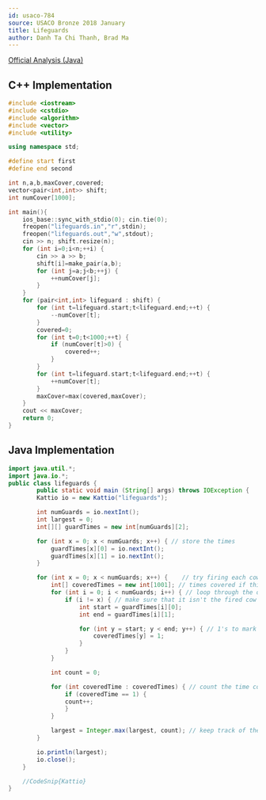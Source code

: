 ```yaml
---
id: usaco-784
source: USACO Bronze 2018 January
title: Lifeguards
author: Danh Ta Chi Thanh, Brad Ma
---
```


[Official Analysis (Java)](http://www.usaco.org/current/data/sol_lifeguards_bronze_jan18.html)

<LanguageSection>
<CPPSection>

## C++ Implementation

```cpp
#include <iostream>
#include <cstdio>
#include <algorithm>
#include <vector>
#include <utility>

using namespace std;

#define start first
#define end second

int n,a,b,maxCover,covered;
vector<pair<int,int>> shift;
int numCover[1000];

int main(){
	ios_base::sync_with_stdio(0); cin.tie(0);
	freopen("lifeguards.in","r",stdin);
	freopen("lifeguards.out","w",stdout);
	cin >> n; shift.resize(n);
	for (int i=0;i<n;++i) {
		cin >> a >> b;
		shift[i]=make_pair(a,b);
		for (int j=a;j<b;++j) {
			++numCover[j];
		}
	}
	for (pair<int,int> lifeguard : shift) {
		for (int t=lifeguard.start;t<lifeguard.end;++t) {
			--numCover[t];
		}
		covered=0;
		for (int t=0;t<1000;++t) {
			if (numCover[t]>0) {
				covered++;
			}
		}
		for (int t=lifeguard.start;t<lifeguard.end;++t) {
			++numCover[t];
		}
		maxCover=max(covered,maxCover);
	}
	cout << maxCover;
	return 0;
}

```

</CPPSection>
	
<JavaSection>	

## Java Implementation

```java
import java.util.*;
import java.io.*;
public class lifeguards {
		public static void main (String[] args) throws IOException {
		Kattio io = new Kattio("lifeguards");

		int numGuards = io.nextInt();
		int largest = 0;
		int[][] guardTimes = new int[numGuards][2];

		for (int x = 0; x < numGuards; x++) { // store the times
			guardTimes[x][0] = io.nextInt();
			guardTimes[x][1] = io.nextInt();
		}

		for (int x = 0; x < numGuards; x++) {    // try firing each cow
			int[] coveredTimes = new int[1001]; // times covered if this cow is fired
			for (int i = 0; i < numGuards; i++) { // loop through the other cows
				if (i != x) { // make sure that it isn't the fired cow
					int start = guardTimes[i][0];
					int end = guardTimes[i][1];

					for (int y = start; y < end; y++) { // 1's to mark a covered time
						coveredTimes[y] = 1;
					}
				}
			}

			int count = 0;

			for (int coveredTime : coveredTimes) { // count the time covered
				if (coveredTime == 1) {
				count++;
				}
			}

			largest = Integer.max(largest, count); // keep track of the largest
		}

		io.println(largest);
		io.close();
	}

	//CodeSnip{Kattio}
}					  
```
</JavaSection>

</LanguageSection>
